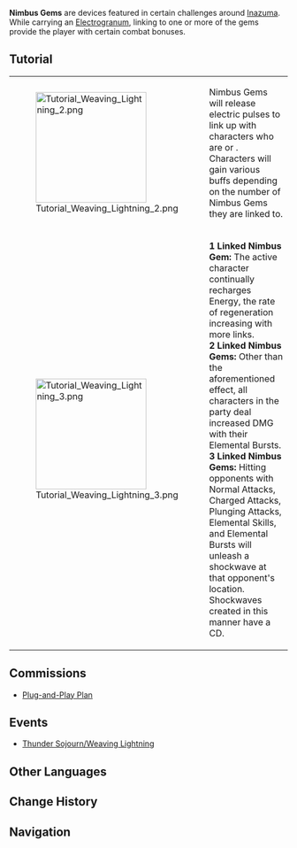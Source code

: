 {{Terminology Infobox
|image        = Tutorial Weaving Lightning 2.png<!--Nimbus Gems.png-->
|type         = Exploration
|type2        = Combat
|region       = Inazuma
}}
'''Nimbus Gems''' are devices featured in certain challenges around [[Inazuma]]. While carrying an [[Electrograna|Electrogranum]], linking to one or more of the gems provide the player with certain combat bonuses.

==Tutorial==
{| class="tdt1 tdt2" cellspacing="5"
|[[File:Tutorial Weaving Lightning 2.png|200px]]
|Nimbus Gems will release electric pulses to link up with characters who are {{Color|help|carrying Electrograna}} or {{Color|help|affected by Electro}}. Characters will gain various buffs depending on the number of Nimbus Gems they are linked to.
|-
|[[File:Tutorial Weaving Lightning 3.png|200px]]
|'''1 Linked Nimbus Gem:''' The active character continually recharges Energy, the rate of regeneration increasing with more links.<br />'''2 Linked Nimbus Gems:''' Other than the aforementioned effect, all characters in the party deal increased DMG with their Elemental Bursts.<br />'''3 Linked Nimbus Gems:''' Hitting opponents with Normal Attacks, Charged Attacks, Plunging Attacks, Elemental Skills, and Elemental Bursts will unleash a shockwave at that opponent's location. Shockwaves created in this manner have a CD.
|}

==Commissions==
*[[Plug-and-Play Plan]]

==Events==
*[[Thunder Sojourn/Weaving Lightning]]

==Other Languages==
{{Other Languages
|en      = Nimbus Gems
|zhs     = 「雷兆凝晶」
|zhs_rm  = "Léizhào Níngjīng"
|zht     = 「雷兆凝晶」
|zht_rm  = "Léizhào Níngjīng"
|zh_tl   = 
|ja      = 「雷兆の凝晶」
|ja_rm   = "Raichou no Gyoushou"{{Assumed}}
|ja_tl   = "Gems of Concealed Thunder Signs"{{Sino}}
|ko      = 「번개의 결정」
|ko_rm   = 
|ko_tl   = 
|es      = Gemas del nimbo
|es_tl   = 
|fr      = Cristaux pulsateurs
|fr_tl   = Pulsating Crystals
|ru      = Кристалл ореола
|ru_tl   = 
|th      = Nimbus Gem
|vi      = "Kết Tinh Ánh Chớp"
|vi_tl   = 
|de      = Nimbuskristalle
|de_tl   = Nimbus Crystals
|id      = Nimbus Gem
|pt      = Gemas Nimbus
|pt_tl   = 
}}

==Change History==
{{Change History|2.0}}

==Navigation==
{{Exploration Navbox|Inazuma}}